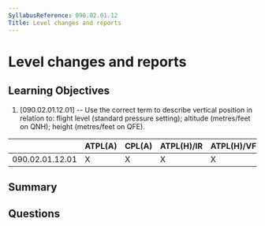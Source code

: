 ```yaml
---
SyllabusReference: 090.02.01.12
Title: Level changes and reports
---
```


# Level changes and reports

## Learning Objectives

1. [090.02.01.12.01] -- Use the correct term to describe vertical position in relation to: flight level (standard pressure setting); altitude (metres/feet on QNH); height (metres/feet on QFE).


|                 | ATPL(A) | CPL(A) | ATPL(H)/IR | ATPL(H)/VFR | CPL(H) | IR | CBIR(A) |
|-----------------|---------|--------|------------|-------------|--------|----|---------|
| 090.02.01.12.01 |    X    |    X   |      X     |      X      |   X    | X  |    X    |

## Summary

## Questions
